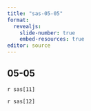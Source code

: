 ```yaml
---
title: "sas-05-05"
format: 
  revealjs:
    slide-number: true
    embed-resources: true
editor: source
---
```


## 05-05

`r sas[11]`

`r sas[12]`

